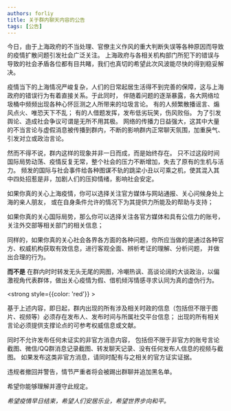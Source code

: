 ```yaml
---
authors: forliy
title: 关于群内聊天内容的公告
tags: [公告]
---
```


今日，由于上海政府的不当处理、官僚主义作风的重大判断失误等各种原因而导致的疫情扩散问题引发社会广泛关注。
上海政府与各相关机构部门所犯下的错误与导致的社会矛盾各位都有目共睹，我们也真切的希望此次风波能尽快的得到稳妥解决。

疫情当下的上海情况严峻复杂，人们的日常起居生活得不到完善的保障，这与上海政府的错误行为有着直接关系。于此同时，
伴随着问题的逐渐暴露，各大网络垃圾桶中频频出现各种心怀叵测之人所带来的垃圾言论。
有的人频繁散播谣言、煽风点火、唯恐天下不乱；
有的人借题发挥，发布低劣玩笑，伤风败俗。
为了引发舆论、造成社会争议可谓是无所不用其极。
网络的传播力日益强大，这其中大量的不当言论与虚假消息被传播到群内，不断的影响群内正常聊天氛围，加重戾气、引发对立或政治言论。

然而不得不说，群内这样的现象并非一日而成，而是始终存在。
只不过这段时间国际局势动荡、疫情反复无常，整个社会的压力不断增加，失去了原有的生机与活力。
频发的国际与社会事件给各种图谋不轨的跳梁小丑以可乘之机，使其混入其中四处招惹是非，加剧人们的压抑情绪，影响社会安定。

如果你真的关心上海疫情，你可以选择关注官方媒体与网站通报、关心问候身处上海的亲人朋友，
或在自身条件允许的情况下为其提供力所能及的帮助与支持；

如果你真的关心国际局势，那么你可以选择关注各官方媒体和具有公信力的账号，关注外交部等相关部门的相关信息；

同样的，如果你真的关心社会各界各方面的各种问题，你所应当做的是通过各种官方、权威机构获取有效信息，进行客观全面、辨析考证的理解、分析问题，
并做出合理的行为。

**而不是** 在群内时时转发无头无尾的网图，冷嘲热讽、高谈论阔的大谈政治，以偏激视角代表群体，做出关心疫情为假、借机倾泻情感寻求认同为真的虚伪行为。

<strong style={{color: 'red'}} >

基于上述内容，即日起，群内出现的所有涉及相关时政的信息（包括但不限于图片、视频等）必须存在发布人、发布时间与所属社交平台信息；
出现的所有相关言论必须提供支撑论点的可参考权威信息或文献。

同时不允许发布任何未证实的非官方消息内容， 包括但不限于非官方的账号言论截图、微信/QQ群消息记录截图、转发聊天记录、没有任何发布人信息的视频与截图。
如果发布这类非官方消息，请同时配有与之相关的官方证实证据。

违规者撤回并警告，情节严重者将会被踢出群聊并追加黑名单。

</strong>

希望你能够理解并遵守此规定。

*希望疫情早日结束，希望人们安居乐业，希望世界步向和平。*

